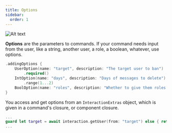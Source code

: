 ```yaml
---
title: Options
sidebar:
  order: 1
---
```

![Alt text](../../../assets/options.png)

**Options** are the parameters to commands. If your command needs input from the user, like a string, another user,
a role, a boolean, whatever, use options.

```swift
.addingOptions {
	UserOption(name: "target", description: "The target user to ban")
		.required()
	IntOption(name: "days", description: "Days of messages to delete")
		.range(1...2)
	BoolOption(name: "roles", description: "Whether to give them roles back on join")
}
```

You access and get options from an `InteractionExtras` object, which is given in a command's closure, or component closure.

```swift
...
guard let target = await interaction.getUser(from: "target") else { return }
...
```
